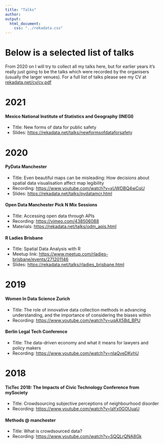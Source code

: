 ```yaml
---
title: "Talks"
author: 
output:
  html_document:
    css: "../rekadata.css"
---
```



# Below is a selected list of talks

From 2020 on I will try to collect all my talks here, but for earlier years it's really just going to be the talks which were recorded by the organisers (usually the larger venues). For a full list of talks please see my CV at [rekadata.net/cv/cv.pdf](https://rekadata.net/cv/cv.pdf)


# 2021

#### Mexico National Institute of Statistics and Geography (INEGI)

- Title: New forms of data for public safety
- Slides: [https://rekadata.net/talks/newformsofdataforsafety](https://rekadata.net/talks/newformsofdataforsafety.html)



# 2020

#### PyData Manchester 

- Title: Even beautiful maps can be misleading: How decisions about spatial data visualisation affect map legibility
- Recording: [https://www.youtube.com/watch?v=xUWDBQ4wCqU](https://www.youtube.com/watch?v=xUWDBQ4wCqU)
- Slides: [https://rekadata.net/talks/pydatamcr.html](https://rekadata.net/talks/pydatamcr.html)


#### Open Data Manchester Pick N Mix Sessions

- Title: Accessing open data through APIs
- Recording: [https://vimeo.com/438506088](https://vimeo.com/438506088)
- Materials: [https://rekadata.net/talks/odm_apis.html](https://rekadata.net/talks/odm_apis.html)



#### R Ladies Brisbane

- Title: Spatial Data Analysis with R
- Meetup link: [https://www.meetup.com/rladies-brisbane/events/271201146](https://www.meetup.com/rladies-brisbane/events/271201146)
- Slides: [https://rekadata.net/talks/rladies_brisbane.html](https://rekadata.net/talks/rladies_brisbane.html)

# 2019

#### Women In Data Science Zurich

- Title: The role of innovative data collection methods in advancing understanding, and the importance of considering the biases within
- Recording: [https://www.youtube.com/watch?v=uqAX5Bd_BPU](https://www.youtube.com/watch?v=uqAX5Bd_BPU)

#### Berlin Legal Tech Conference

- Title: The data-driven economy and what it means for lawyers and policy makers
- Recording: [https://www.youtube.com/watch?v=nIaQyeDKvhU](https://www.youtube.com/watch?v=nIaQyeDKvhU)

# 2018

#### TicTec 2018: The Impacts of Civic Technology Conference from mySociety

- Title: Crowdsourcing subjective perceptions of neighbourhood disorder
- Recording: [https://www.youtube.com/watch?v=laYx0GOUuaU](https://www.youtube.com/watch?v=laYx0GOUuaU)

#### Methods @ manchester

- Title: What is crowdsourced data?
- Recording: [https://www.youtube.com/watch?v=SQQLrQNA8Gk](https://www.youtube.com/watch?v=SQQLrQNA8Gk)
